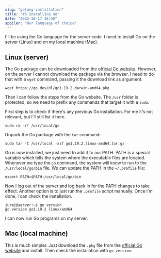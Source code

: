 ```yaml
---
slug: "golang-installation"
title: "#5 Installing Go"
date: "2022-10-17 18:00"
spoiler: "Our language of choice"
---
```

I'll be using the Go language for the server code. I need to install Go on the server (Linux) and on my local machine (Mac).

## Linux (server)
The Go package can be downloaded from the [official Go website](https://go.dev/doc/install). However, on the server I cannot download the package via the browser. I need to do that with a ```wget``` command, passing it the download link as argument:
```
wget https://go.dev/dl/go1.19.2.darwin-amd64.pkg
```

Then I can follow the steps from the Go website. The ```/usr``` folder is protected, so we need to prefix any commands that target it with a ```sudo```.

First step is to check if there's any previous Go installation. For me it's not relevant, but I'll still list it here.
```
sudo rm -rf /usr/local/go
```

Unpack the Go package with the ```tar``` command:
```
sudo tar -C /usr/local -xzf go1.19.2.linux-amd64.tar.gz
```

Go is now installed, we just need to add it to our PATH. PATH is a special variable which tells the system where the executable files are located. Whenever we type the ```go``` command, the system will know to run to the ```/usr/local/go/bin``` file. We can update the PATH in the ```~/.profile``` file:
```
export PATH=$PATH:/usr/local/go/bin
```

Now I log out of the server and log back in for the PATH changes to take effect. Another option is to just run the ```.profile``` script manually. Once I'm done, I can check the installation.
```
juraj@server:~$ go version
go version go1.19.2 linux/amd64
```

I can now run Go programs on my server.

## Mac (local machine)
This is much simpler. Just download the ```.pkg``` file from the [official Go website](https://go.dev/doc/install) and install. Then check the installation with ```go version```.
